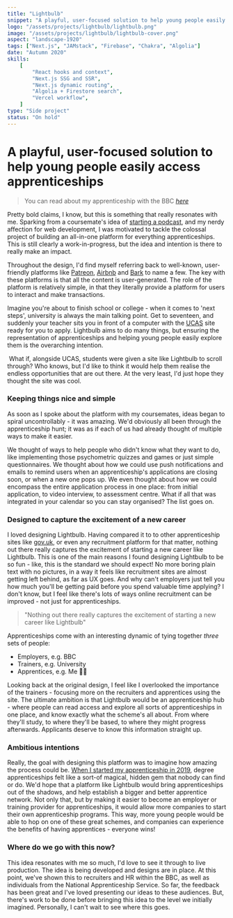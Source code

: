 ```yaml
---
title: "Lightbulb"
snippet: "A playful, user-focused solution to help young people easily access apprenticeships"
logo: "/assets/projects/lightbulb/lightbulb.png"
image: "/assets/projects/lightbulb/lightbulb-cover.png"
aspect: "landscape-1920"
tags: ["Next.js", "JAMstack", "Firebase", "Chakra", "Algolia"]
date: "Autumn 2020"
skills:
    [
        "React hooks and context",
        "Next.js SSG and SSR",
        "Next.js dynamic routing",
        "Algolia + Firestore search",
        "Vercel workflow",
    ]
type: "Side project"
status: "On hold"
---
```


# A playful, user-focused solution to help young people easily access apprenticeships

> You can read about my apprenticeship with the BBC _[here](/bbc)_

Pretty bold claims, I know, but this is something that really resonates with me. Sparking from a coursemate's idea of [starting a podcast](https://www.youtube.com/channel/UCeXJwS1pMeH9sI6Mi_Sc7tQ "Check out the Lightbulb YouTube channel"), and my nerdy affection for web development, I was motivated to tackle the colossal project of building an all-in-one platform for everything apprenticeships. This is still clearly a work-in-progress, but the idea and intention is there to really make an impact.

Throughout the design, I'd find myself referring back to well-known, user-friendly platforms like [Patreon](https://www.patreon.com/ "Go to Patreon"), [Airbnb](https://www.airbnb.co.uk "Go to Airbnb") and [Bark](https://www.bark.com "Go to Bark") to name a few. The key with these platforms is that all the content is user-generated. The role of the platform is relatively simple, in that they literally provide a platform for users to interact and make transactions.

<Picture
	pic="/assets/projects/lightbulb/home.png"
	caption="The homepage lets users jump straight in."
	alt="Lightbulb screenshot"
/>

Imagine you're about to finish school or college - when it comes to 'next steps', university is always the main talking point. Get to seventeen, and suddenly your teacher sits you in front of a computer with the [UCAS](https://www.ucas.com/ "Go to UCAS") site ready for you to apply. Lightbulb aims to do many things, but ensuring the representation of apprenticeships and helping young people easily explore them is the overarching intention.

&nbsp;<StandoutText>What if,</StandoutText> alongside UCAS, students were given a site like Lightbulb to scroll through? Who knows, but I'd like to think it would help them realise the endless opportunities that are out there. At the very least, I'd just hope they thought the site was cool.

### Keeping things nice and simple

As soon as I spoke about the platform with my coursemates, ideas began to spiral uncontrollably - <StandoutText>it was amazing.</StandoutText> We'd obviously all been through the apprenticeship hunt; it was as if each of us had already thought of multiple ways to make it easier.

We thought of ways to help people who didn't know what they want to do, like implementing those psychometric quizzes and games or just simple questionnaires. We thought about how we could use push notifications and emails to remind users when an apprenticeship's applications are closing soon, or when a new one pops up. We even thought about how we could encompass the entire application process in one place: from initial application, to video interview, to assessment centre. What if all that was integrated in your calendar so you can stay organised? The list goes on.

<Picture
	pic="/assets/projects/lightbulb/bro-eng.png"
	caption="Focused on making apprenticeships look exciting"
	alt="Lightbulb screenshot"
/>

### Designed to capture the excitement of a new career

I loved designing Lightbulb. Having compared it to to other apprenticeship sites like [gov.uk](https://www.gov.uk/apply-apprenticeship "Go to gov.uk"), or even any recruitment platform for that matter, nothing out there really captures the excitement of starting a new career like Lightbulb. This is one of the main reasons I found designing Lightbulb to be so fun - like, this is the standard we should expect! No more boring plain text with no pictures, in a way it feels like recruitment sites are almost getting left behind, as far as UX goes. And why can't employers just tell you how much you'll be getting paid before you spend valuable time applying? I don't know, but I feel like there's lots of ways online recruitment can be improved - not just for apprenticeships.

> "Nothing out there really captures the excitement of starting a new career like Lightbulb"

Apprenticeships come with an interesting dynamic of tying together _three_ sets of people:

-   Employers, e.g. BBC
-   Trainers, e.g. University
-   Apprentices, e.g. Me 👋🏼

Looking back at the original design, I feel like I overlooked the importance of the trainers - focusing more on the recruiters and apprentices using the site. The ultimate ambition is that Lightbulb would be an apprenticeship hub - where people can read access and explore all sorts of apprenticeships in one place, and know exactly what the scheme's all about. From where they'll study, to where they'll be based, to where they might progress afterwards. Applicants deserve to know this information straight up.

### Ambitious intentions

Really, the goal with designing this platform was to imagine how amazing the process could be. [When I started my apprenticeship in 2019](/bbc "Read about my apprenticeship"), degree apprenticeships felt like a sort-of magical, hidden gem that nobody can find or do. We'd hope that a platform like Lightbulb would bring apprenticeships out of the shadows, and help establish a bigger and better apprentice network. Not only that, but by making it easier to become an employer or training provider for apprenticeships, it would allow more companies to start their own apprenticeship programs. This way, more young people would be able to hop on one of these great schemes, and companies can experience the benefits of having apprentices - <StandoutText>everyone wins!</StandoutText>

<Picture
	pic="/assets/projects/lightbulb/search.png"
	caption="Simple search results, visually displayed on the map."
	alt="Lightbulb screenshot"
/>

### Where do we go with this now?

This idea resonates with me so much, I'd love to see it through to live production. The idea is being developed and designs are in place. At this point, we've shown this to recruiters and HR within the BBC, as well as individuals from the National Apprenticeship Service. So far, the feedback has been great and I've loved presenting our ideas to these audiences. But, there's work to be done before bringing this idea to the level we initially imagined. Personally, I can't wait to see where this goes.
